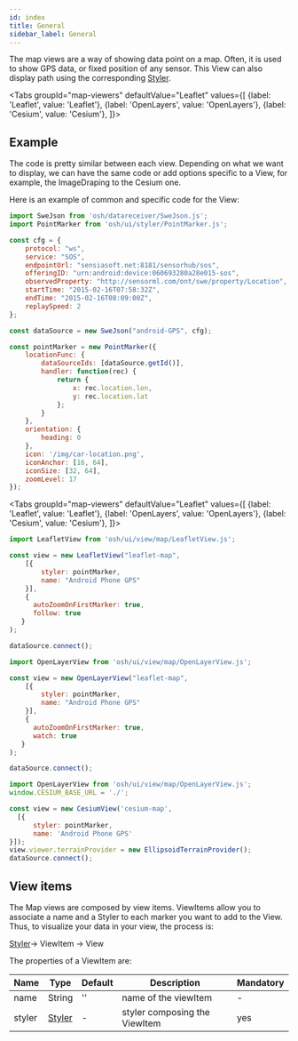 ```yaml
---
id: index
title: General
sidebar_label: General
---
```


The map views are a way of showing data point on a map. Often, it is used to show GPS data, or fixed position of any sensor.
This View can also display path using the corresponding [Styler](../stylers/styler).



<Tabs
  groupId="map-viewers"
  defaultValue="Leaflet"
  values={[
    {label: 'Leaflet', value: 'Leaflet'},
    {label: 'OpenLayers', value: 'OpenLayers'},
    {label: 'Cesium', value: 'Cesium'},
  ]}>
  <TabItem value="Leaflet">
    <LazyLeafletMap/>
  </TabItem>
  <TabItem value="OpenLayers">
    <LazyOlMap/>
  </TabItem>
  <TabItem value="Cesium">
    <LazyCesiumMap/>
  </TabItem>
</Tabs>

## Example

The code is pretty similar between each view. Depending on what we want to display, we can have the same code or add
options specific to a View, for example, the ImageDraping to the Cesium one.

Here is an example of common and specific code for the View:

```jsx title="common code"
import SweJson from 'osh/datareceiver/SweJson.js';
import PointMarker from 'osh/ui/styler/PointMarker.js';

const cfg = {
    protocol: "ws",
    service: "SOS",
    endpointUrl: "sensiasoft.net:8181/sensorhub/sos",
    offeringID: "urn:android:device:060693280a28e015-sos",
    observedProperty: "http://sensorml.com/ont/swe/property/Location",
    startTime: "2015-02-16T07:58:32Z",
    endTime: "2015-02-16T08:09:00Z",
    replaySpeed: 2
};

const dataSource = new SweJson("android-GPS", cfg);

const pointMarker = new PointMarker({
    locationFunc: {
        dataSourceIds: [dataSource.getId()],
        handler: function(rec) {
            return {
                x: rec.location.lon,
                y: rec.location.lat
            };
        }
    },
    orientation: {
        heading: 0
    },
    icon: '/img/car-location.png',
    iconAnchor: [16, 64],
    iconSize: [32, 64],
    zoomLevel: 17
});
```

<Tabs
  groupId="map-viewers"
  defaultValue="Leaflet"
  values={[
    {label: 'Leaflet', value: 'Leaflet'},
    {label: 'OpenLayers', value: 'OpenLayers'},
    {label: 'Cesium', value: 'Cesium'},
  ]}>
  <TabItem value="Leaflet">

  ```jsx title="Leaflet specific code"
  import LeafletView from 'osh/ui/view/map/LeafletView.js';

  const view = new LeafletView("leaflet-map",
      [{
          styler: pointMarker,
          name: "Android Phone GPS"
      }],
      {
        autoZoomOnFirstMarker: true,
        follow: true
     }
  );

  dataSource.connect();
  ```

  </TabItem>
  <TabItem value="OpenLayers">

  ```jsx title="OpenLayers specific code"
  import OpenLayerView from 'osh/ui/view/map/OpenLayerView.js';

  const view = new OpenLayerView("leaflet-map",
      [{
          styler: pointMarker,
          name: "Android Phone GPS"
      }],
      {
        autoZoomOnFirstMarker: true,
        watch: true
     }
  );

  dataSource.connect();
  ```

  </TabItem>
  <TabItem value="Cesium">

  ```jsx title="Cesium specific code"
  import OpenLayerView from 'osh/ui/view/map/OpenLayerView.js';
  window.CESIUM_BASE_URL = './';

  const view = new CesiumView('cesium-map',
    [{
        styler: pointMarker,
        name: 'Android Phone GPS'
  }]);
  view.viewer.terrainProvider = new EllipsoidTerrainProvider();
  dataSource.connect();
  ```

  </TabItem>
</Tabs>

## View items

The Map views are composed by view items. ViewItems allow you to associate a name and a Styler to each marker you want
 to add to the View. Thus, to visualize your data in your view, the process is:

 [Styler](../../stylers/styler)-> ViewItem -> View

The properties of a ViewItem are:

| Name | Type | Default | Description |  Mandatory
| ---- | ---- | ------- | --------------- |  ---------
| name | String | '' | name of the viewItem | -
| styler | [Styler](../../stylers/styler) | - | styler composing the ViewItem | yes


